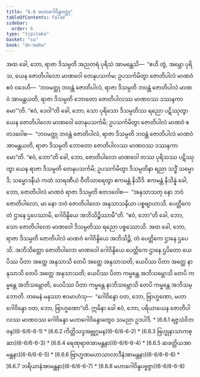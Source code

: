 ```yaml
---
title: "6.6 မဟာဂေါဝိန္ဒဝတ္ထု"
tableOfContents: false
sidebar:
  order: 6
type: "tipitaka"
basket: "su"
book: "dn-maha"
---
```



<DynamicBreadcrumb />

<Division number="305" book="dn-maha" e="ch" v="7" p="186">

<Paragraph number="686" book="dn-maha">
အထ ခေါ, ဘော, ရာဇာ ဒိသမ္ပတိ အညတရံ ပုရိသံ အာမန္တေသိ—  “ဧဟိ တွံ, အမ္ဘော ပုရိသ, ယေန ဇောတိပါလော မာဏဝေါ တေနုပသင်္ကမ; ဥပသင်္ကမိတွာ ဇောတိပါလံ မာဏဝံ ဧဝံ ဝဒေဟိ—  ‘ဘဝမတ္ထု ဘဝန္တံ ဇောတိပါလံ, ရာဇာ ဒိသမ္ပတိ ဘဝန္တံ ဇောတိပါလံ မာဏဝံ အာမန္တယတိ, ရာဇာ ဒိသမ္ပတိ ဘောတော ဇောတိပါလဿ မာဏဝဿ ဒဿနကာမော’”တိ. “ဧဝံ, ဒေဝါ”တိ ခေါ, ဘော, သော ပုရိသော ဒိသမ္ပတိဿ ရညော ပဋိဿုတွာ ယေန ဇောတိပါလော မာဏဝေါ တေနုပသင်္ကမိ; ဥပသင်္ကမိတွာ ဇောတိပါလံ မာဏဝံ ဧတဒဝေါစ—  “ဘဝမတ္ထု ဘဝန္တံ ဇောတိပါလံ, ရာဇာ ဒိသမ္ပတိ ဘဝန္တံ ဇောတိပါလံ မာဏဝံ အာမန္တယတိ, ရာဇာ ဒိသမ္ပတိ ဘောတော ဇောတိပါလဿ မာဏဝဿ ဒဿနကာမော”တိ. “ဧဝံ, ဘော”တိ ခေါ, ဘော, ဇောတိပါလော မာဏဝေါ တဿ ပုရိသဿ ပဋိဿုတွာ ယေန ရာဇာ ဒိသမ္ပတိ တေနုပသင်္ကမိ; ဥပသင်္ကမိတွာ ဒိသမ္ပတိနာ ရညာ သဒ္ဓိံ သမ္မောဒိ; သမ္မောဒနီယံ ကထံ သာရဏီယံ ဝီတိသာရေတွာ ဧကမန္တံ နိသီဒိ. ဧကမန္တံ နိသိန္နံ ခေါ, ဘော, ဇောတိပါလံ မာဏဝံ ရာဇာ ဒိသမ္ပတိ ဧတဒဝေါစ—  “အနုသာသတု နော ဘဝံ ဇောတိပါလော, မာ နော ဘဝံ ဇောတိပါလော အနုသာသနိယာ ပစ္စဗျာဟာသိ. ပေတ္တိကေ တံ ဌာနေ ဌပေဿာမိ, ဂေါဝိန္ဒိယေ အဘိသိဉ္စိဿာမီ”တိ. “ဧဝံ, ဘော”တိ ခေါ, ဘော, သော ဇောတိပါလော မာဏဝေါ ဒိသမ္ပတိဿ ရညော ပစ္စဿောသိ. အထ ခေါ, ဘော, ရာဇာ ဒိသမ္ပတိ ဇောတိပါလံ မာဏဝံ ဂေါဝိန္ဒိယေ အဘိသိဉ္စိ, တံ ပေတ္တိကေ ဌာနေ ဌပေသိ. အဘိသိတ္တော ဇောတိပါလော မာဏဝေါ ဂေါဝိန္ဒိယေ ပေတ္တိကေ ဌာနေ ဌပိတော ယေပိဿ ပိတာ အတ္ထေ အနုသာသိ တေပိ အတ္ထေ အနုသာသတိ, ယေပိဿ ပိတာ အတ္ထေ နာနုသာသိ တေပိ အတ္ထေ အနုသာသတိ; ယေပိဿ ပိတာ ကမ္မန္တေ အဘိသမ္ဘောသိ တေပိ ကမ္မန္တေ အဘိသမ္ဘောတိ, ယေပိဿ ပိတာ ကမ္မန္တေ နာဘိသမ္ဘောသိ တေပိ ကမ္မန္တေ အဘိသမ္ဘောတိ. တမေနံ မနုဿာ ဧဝမာဟံသု—  “ဂေါဝိန္ဒော ဝတ, ဘော, ဗြာဟ္မဏော, မဟာဂေါဝိန္ဒော ဝတ, ဘော, ဗြာဟ္မဏော”တိ. ဣမိနာ ခေါ ဧဝံ, ဘော, ပရိယာယေန ဇောတိပါလဿ မာဏဝဿ ဂေါဝိန္ဒော မဟာဂေါဝိန္ဒောတွေဝ သမညာ ဥဒပါဒိ.

</Paragraph>
</Division>

<TableOfContents book="dn-maha" section="6.6">
* [6.6.1 ရဇ္ဇသံဝိဘဇန](6-6/6-6-1)
* [6.6.2 ကိတ္တိသဒ္ဒအဗ္ဘုဂ္ဂမန](6-6/6-6-2)
* [6.6.3 ဗြဟ္မုနာသာကစ္ဆာ](6-6/6-6-3)
* [6.6.4 ရေဏုရာဇအာမန္တနာ](6-6/6-6-4)
* [6.6.5 ဆခတ္တိယအာမန္တနာ](6-6/6-6-5)
* [6.6.6 ဗြာဟ္မဏမဟာသာလာဒီနံအာမန္တနာ](6-6/6-6-6)
* [6.6.7 ဘရိယာနံအာမန္တနာ](6-6/6-6-7)
* [6.6.8 မဟာဂေါဝိန္ဒပဗ္ဗဇ္ဇာ](6-6/6-6-8)
</TableOfContents>